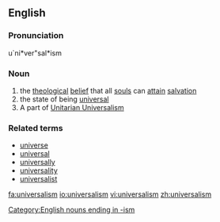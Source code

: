 ==English==

===Pronunciation===
u`ni*ver"sal*ism
{{wikipedia}}

===Noun===
{{en-noun|s|-}}

# the [[theological]] [[belief]] that all [[soul]]s can [[attain]] [[salvation]]
# the state of being [[universal]]
# A part of [[Unitarian Universalism]]

===Related terms===
* [[universe]]
* [[universal]]
* [[universally]]
* [[universality]]
* [[universalist]]
[[Category:English nouns ending in -ism]]
[[fa:universalism]]
[[io:universalism]]
[[vi:universalism]]
[[zh:universalism]]
